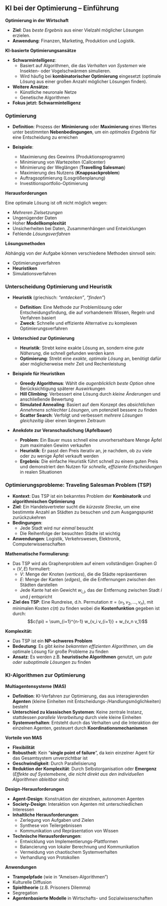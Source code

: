 ## KI bei der Optimierung -- Einführung

**Optimierung in der Wirtschaft**

* **Ziel**: Das _beste Ergebnis_ aus einer Vielzahl möglicher Lösungen erzielen.
* **Anwendung**: Finanzen, Marketing, Produktion und Logistik.

**KI-basierte Optimierungsansätze**

* **Schwarmintelligenz**:
    * Basiert auf Algorithmen, die das _Verhalten von Systemen_ wie Insekten- oder Vogelschwärmen simulieren.
    * Wird häufig bei **kombinatorischer Optimierung** eingesetzt (optimale Lösung aus einer großen Anzahl möglicher Lösungen finden).

* **Weitere Ansätze**:
    * Künstliche neuronale Netze
    * Genetische Algorithmen

* **Fokus jetzt: Schwarmintelligenz**


### Optimierung {.unlisted}

* **Definition**: Prozess der **Minimierung** oder **Maximierung** eines Wertes unter bestimmten **Nebenbedingungen**, um ein _optimales Ergebnis_ für eine Entscheidung zu erreichen

* **Beispiele**:

    * Maximierung des Gewinns (Produktionsprogramm)
    * Minimierung von Wartezeiten (Callcenter)
    * Minimierung der Weglängen (**Travelling Salesman**)
    * Maximierung des Nutzens (**Knappsackproblem**)
    * Auftragsoptimierung (Losgrößenplanung)
    * Investitionsportfolio-Optimierung

**Herausforderungen**

Eine optimale Lösung ist oft nicht möglich wegen:

* _Mehreren Zielsetzungen_
* Ungenügender Daten
* Hoher **Modellkomplexität**
* Unsicherheiten bei Daten, Zusammenhängen und Entwicklungen
* Fehlende _Lösungsverfahren_

**Lösungsmethoden**

Abhängig von der Aufgabe können verschiedene Methoden sinnvoll sein:

* Optimierungsverfahren
* **Heuristiken**
* Simulationsverfahren

### Unterscheidung Optimierung und Heuristik {.unlisted}

* **Heuristik** (griechisch: _"entdecken"_, _"finden"_)

    * **Definition**: Eine Methode zur Problemlösung oder Entscheidungsfindung, die auf vorhandenem Wissen, Regeln und Verfahren basiert
    * **Zweck**: Schnelle und effiziente Alternative zu komplexen Optimierungsverfahren

* **Unterschied zur Optimierung**

  * **Heuristik**: Strebt keine exakte Lösung an, sondern eine _gute Näherung_, die schnell gefunden werden kann
  * **Optimierung**: Strebt eine _exakte, optimale Lösung_ an, benötigt dafür aber möglicherweise mehr Zeit und Rechenleistung

* **Beispiele für Heuristiken**

  * **Greedy Algorithmus**: Wählt die _augenblicklich beste Option_ ohne Berücksichtigung späterer Auswirkungen
  * **Hill Climbing**: Verbessert eine Lösung durch _kleine Änderungen_ und anschließende Bewertung
  * **Simulated Annealing**: Basiert auf dem Konzept des _absichtlichen Annehmens schlechter Lösungen_, um potenziell bessere zu finden
  * **Scatter Search**: Verfolgt und verbessert _mehrere Lösungen gleichzeitig_ über einen längeren Zeitraum

* **Anekdote zur Veranschaulichung (Apfelbauer)**
  * **Problem**: Ein Bauer muss schnell eine unvorhersehbare Menge Äpfel zum maximalen Gewinn verkaufen
  * **Heuristik**: Er passt den Preis iterativ an, je nachdem, ob zu viele oder zu wenige Äpfel verkauft werden
  * **Ergebnis**: Die einfache Heuristik führt schnell zu einem guten Preis und demonstriert den Nutzen für _schnelle, effiziente Entscheidungen_ in realen Situationen

### Optimierungsprobleme: **Traveling Salesman Problem (TSP)** {.unlisted}

* **Kontext**: Das TSP ist ein bekanntes Problem der **Kombinatorik** und **algorithmischen Optimierung**
* **Ziel**: Ein Handelsvertreter sucht die _kürzeste Strecke_, um eine bestimmte Anzahl an Städten zu besuchen und zum Ausgangspunkt zurückzukehren
* **Bedingungen**:
    * Jede Stadt wird nur _einmal_ besucht
    * Die Reihenfolge der besuchten Städte ist wichtig
* **Anwendungen**: Logistik, Verkehrswesen, Elektronik, Computerwissenschaften

**Mathematische Formulierung:**

* Das TSP wird als Graphenproblem auf einem vollständigen Graphen $G=(V,E)$ formuliert:
    * $V$: Menge der Knoten (_vertices_), die die Städte repräsentieren
    * $E$: Menge der Kanten (_edges_), die die Entfernungen zwischen den Städten darstellen
    * Jede Kante hat ein Gewicht $w_{i,j}$, das der Entfernung zwischen Stadt $i$ und $j$ entspricht

* **Ziel des TSP**: Eine Rundreise, d.h. Permutation $\pi = (v_1, v_2, ..., v_n)$, mit minimalen Kosten $c(\pi)$ zu finden wobei die **Kostenfunktion** gegeben ist durch:
$$c(\pi) = \sum_{i=1}^{n-1} w_{v_i v_{i+1}} + w_{v_n v_1}$$

**Komplexität:**

* Das TSP ist ein **NP-schweres Problem**
* **Bedeutung**: Es gibt _keine bekannten effizienten Algorithmen_, um die optimale Lösung für große Probleme zu finden
* **Ansatz**: Es werden z.B. **heuristische Algorithmen** genutzt, um _gute oder suboptimale Lösungen_ zu finden

### KI-Algorithmen zur Optimierung {.unlisted}

**Multiagentensysteme (MAS)**

* **Definition**: KI-Verfahren zur Optimierung, das aus interagierenden **Agenten** (kleine Einheiten mit Entscheidungs-/Handlungsmöglichkeiten) besteht
* **Unterschied zu klassischen Systemen**: Keine zentrale Instanz, stattdessen _parallele Verarbeitung_ durch viele kleine Einheiten
* **Systemverhalten**: Entsteht durch das Verhalten und die Interaktion der einzelnen Agenten, gesteuert durch **Koordinationsmechanismen**

**Vorteile von MAS**

* **Flexibilität**
* **Robustheit**: Kein "**single point of failure**", da kein einzelner Agent für das Gesamtsystem unverzichtbar ist
* **Geschwindigkeit**: Durch Parallelisierung
* **Reduktion der Komplexität**: Durch Selbstorganisation oder **Emergenz** (_Effekte auf Systemebene, die nicht direkt aus den individuellen Algorithmen ableitbar sind_)

**Design-Herausforderungen**

* **Agent-Design**: Konstruktion der einzelnen, autonomen Agenten
* **Society-Design**: Interaktion von Agenten mit unterschiedlichen Interessen
* **Inhaltliche Herausforderungen**:
    * Zerlegung von Aufgaben und Zielen
    * Synthese von Teilergebnissen
    * Kommunikation und Repräsentation von Wissen
* **Technische Herausforderungen**:
    * Entwicklung von Implementierungs-Plattformen
    * Balancierung von lokaler Berechnung und Kommunikation
    * Vermeidung von chaotischem Systemverhalten
    * Verhandlung von Protokollen

**Anwendungen**

* **Trampelpfade** (wie in "Ameisen-Algorithmen")
* Kulturelle Diffusion
* **Spieltheorie** (z.B. Prisoners Dilemma)
* Segregation
* **Agentenbasierte Modelle** in Wirtschafts- und Sozialwissenschaften
